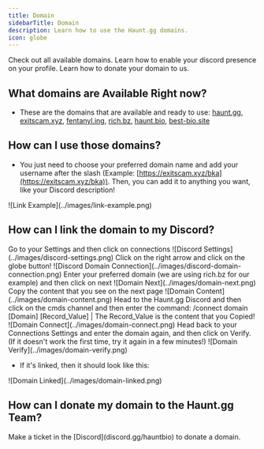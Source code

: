 ---
title: Domain
sidebarTitle: Domain
description: Learn how to use the Haunt.gg domains.
icon: globe
---

<div className="mobile-only">
<Card title="Available Domains" icon="circle-1" href="../guides/domain#what-domains-are-available-right-now" horizontal>
Check out all available domains.
</Card>

<Card title="Link the Domain(s) to your Discord Account" icon="circle-2" href="../guides/discord#domain#how-can-i-link-the-domain-to-my-discord" horizontal>
Learn how to enable your discord presence on your profile.
</Card>

<Card title="Donate Domain" icon="circle-3" href="../guides/domain#how-can-i-donate-my-domain-to-the-haunt-gg-team" horizontal>
Learn how to donate your domain to us.
</Card>
</div>

## What domains are Available Right now?

- These are the domains that are available and ready to use: [haunt.gg](https://haunt.gg/), [exitscam.xyz](https://exitscam.xyz/), [fentanyl.ing](https://fentanyl.ing), [rich.bz](https://rich.bz/), [haunt.bio](https://haunt.bio/), [best-bio.site](https://best-bio.site)

## How can I use those domains?

- You just need to choose your preferred domain name and add your username after the slash (Example: [https://exitscam.xyz/bka](https://exitscam.xyz/bka)). Then, you can add it to anything you want, like your Discord description!

<Frame>
    ![Link Example](../images/link-example.png)
</Frame>

## How can I link the domain to my Discord?

<Steps>
    <Step title="Go to your Discord Settings">
        Go to your Settings and then click on connections
        <Frame>
            ![Discord Settings](../images/discord-settings.png)
        </Frame>
    </Step>
    <Step title="Add a Domain Connection">
        Click on the right arrow and click on the globe button!
        <Frame>
            ![Discord Domain Connection](../images/discord-domain-connection.png)
        </Frame>
    </Step>
    <Step title="Enter the Domain that you want">
        Enter your preferred domain (we are using rich.bz for our example) and then click on next
        <Frame>
            ![Domain Next](../images/domain-next.png)
        </Frame>
    </Step>
    <Step title="Copy the Content">
        Copy the content that you see on the next page
        <Frame>
            ![Domain Content](../images/domain-content.png)
        </Frame>
    </Step>
    <Step title="Head to the Haunt.gg Discord">
        Head to the Haunt.gg Discord and then click on the cmds channel and then enter the command: /connect domain [Domain] [Record_Value] | The Record_Value is the content that you Copied!
        <Frame>
            ![Domain Connect](../images/domain-connect.png)
        </Frame>
    </Step>
    <Step title="Head back to your Settings">
        Head back to your Connections Settings and enter the domain again, and then click on Verify. (If it doesn't work the first time, try it again in a few minutes!) 
        <Frame>
            ![Domain Verify](../images/domain-verify.png)
        </Frame>
    </Step>
</Steps>

- If it's linked, then it should look like this:

<Frame>
    ![Domain Linked](../images/domain-linked.png)
</Frame>

## How can I donate my domain to the Haunt.gg Team?

<Note>
   Make a ticket in the [Discord](discord.gg/hauntbio) to donate a domain.
</Note>
